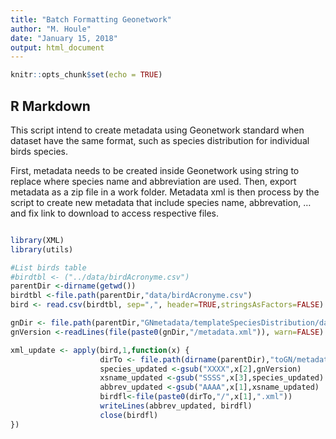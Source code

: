 ```yaml
---
title: "Batch Formatting Geonetwork"
author: "M. Houle"
date: "January 15, 2018"
output: html_document
---
```


```r
knitr::opts_chunk$set(echo = TRUE)
```

## R Markdown

This script intend to create metadata using Geonetwork standard when dataset have the same format, such as species distribution for individual birds species. 

First, metadata needs to be created inside Geonetwork using string to replace where species name and abbreviation are used. Then, export metadata as a zip file in a work folder. Metadata xml is then process by the script to create new metadata that include species name,  abbrevation, ... and fix link to download to access respective files.  

```r

```

```r
library(XML)
library(utils)

#List birds table 
#birdtbl <- ("../data/birdAcronyme.csv")
parentDir <-dirname(getwd())
birdtbl <-file.path(parentDir,"data/birdAcronyme.csv")
bird <- read.csv(birdtbl, sep=",", header=TRUE,stringsAsFactors=FALSE)

gnDir <- file.path(parentDir,"GNmetadata/templateSpeciesDistribution/data/metadata")
gnVersion <-readLines(file(paste0(gnDir,"/metadata.xml")), warn=FALSE)

xml_update <- apply(bird,1,function(x) {
                    dirTo <- file.path(dirname(parentDir),"toGN/metadata/SpeciesDistribution")
                    species_updated <-gsub("XXXX",x[2],gnVersion)
                    xsname_updated <-gsub("SSSS",x[3],species_updated)
                    abbrev_updated <-gsub("AAAA",x[1],xsname_updated)
                    birdfl<-file(paste0(dirTo,"/",x[1],".xml"))
                    writeLines(abbrev_updated, birdfl)
                    close(birdfl)
})

```
